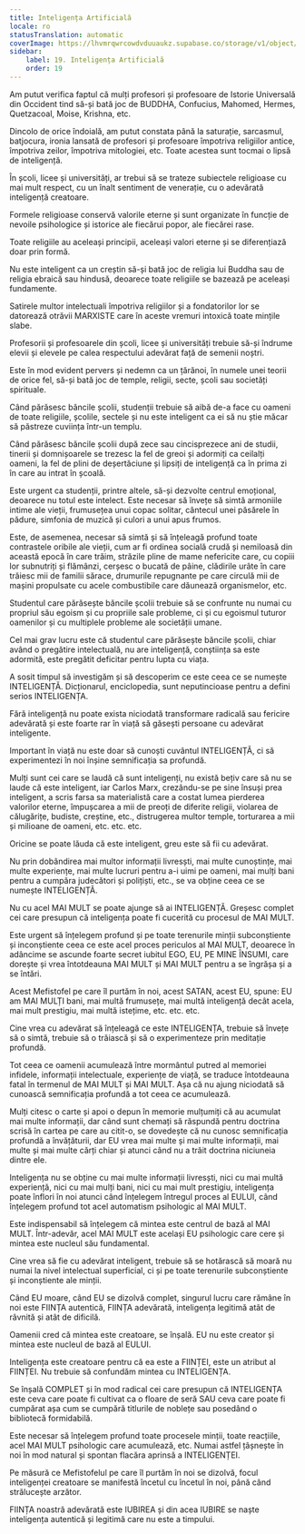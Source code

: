```yaml
---
title: Inteligența Artificială
locale: ro
statusTranslation: automatic
coverImage: https://lhvmrqwrcowdvduuaukz.supabase.co/storage/v1/object/public/strapi-uploads/small_cover-educacion-fundamental.webp-2d51a7828a2b1309555be27f7e2a61a0.webp
sidebar:
    label: 19. Inteligența Artificială
    order: 19
---
```

Am putut verifica faptul că mulți profesori și profesoare de Istorie Universală din Occident tind să-și bată joc de BUDDHA, Confucius, Mahomed, Hermes, Quetzacoal, Moise, Krishna, etc.

Dincolo de orice îndoială, am putut constata până la saturație, sarcasmul, batjocura, ironia lansată de profesori și profesoare împotriva religiilor antice, împotriva zeilor, împotriva mitologiei, etc. Toate acestea sunt tocmai o lipsă de inteligență.

În școli, licee și universități, ar trebui să se trateze subiectele religioase cu mai mult respect, cu un înalt sentiment de venerație, cu o adevărată inteligență creatoare.

Formele religioase conservă valorile eterne și sunt organizate în funcție de nevoile psihologice și istorice ale fiecărui popor, ale fiecărei rase.

Toate religiile au aceleași principii, aceleași valori eterne și se diferențiază doar prin formă.

Nu este inteligent ca un creștin să-și bată joc de religia lui Buddha sau de religia ebraică sau hindusă, deoarece toate religiile se bazează pe aceleași fundamente.

Satirele multor intelectuali împotriva religiilor și a fondatorilor lor se datorează otrăvii MARXISTE care în aceste vremuri intoxică toate mințile slabe.

Profesorii și profesoarele din școli, licee și universități trebuie să-și îndrume elevii și elevele pe calea respectului adevărat față de semenii noștri.

Este în mod evident pervers și nedemn ca un țărănoi, în numele unei teorii de orice fel, să-și bată joc de temple, religii, secte, școli sau societăți spirituale.

Când părăsesc băncile școlii, studenții trebuie să aibă de-a face cu oameni de toate religiile, școlile, sectele și nu este inteligent ca ei să nu știe măcar să păstreze cuviința într-un templu.

Când părăsesc băncile școlii după zece sau cincisprezece ani de studii, tinerii și domnișoarele se trezesc la fel de greoi și adormiți ca ceilalți oameni, la fel de plini de deșertăciune și lipsiți de inteligență ca în prima zi în care au intrat în școală.

Este urgent ca studenții, printre altele, să-și dezvolte centrul emoțional, deoarece nu totul este intelect. Este necesar să învețe să simtă armoniile intime ale vieții, frumusețea unui copac solitar, cântecul unei păsărele în pădure, simfonia de muzică și culori a unui apus frumos.

Este, de asemenea, necesar să simtă și să înțeleagă profund toate contrastele oribile ale vieții, cum ar fi ordinea socială crudă și nemiloasă din această epocă în care trăim, străzile pline de mame nefericite care, cu copiii lor subnutriți și flămânzi, cerșesc o bucată de pâine, clădirile urâte în care trăiesc mii de familii sărace, drumurile repugnante pe care circulă mii de mașini propulsate cu acele combustibile care dăunează organismelor, etc.

Studentul care părăsește băncile școlii trebuie să se confrunte nu numai cu propriul său egoism și cu propriile sale probleme, ci și cu egoismul tuturor oamenilor și cu multiplele probleme ale societății umane.

Cel mai grav lucru este că studentul care părăsește băncile școlii, chiar având o pregătire intelectuală, nu are inteligență, conștiința sa este adormită, este pregătit deficitar pentru lupta cu viața.

A sosit timpul să investigăm și să descoperim ce este ceea ce se numește INTELIGENȚĂ. Dicționarul, enciclopedia, sunt neputincioase pentru a defini serios INTELIGENȚA.

Fără inteligență nu poate exista niciodată transformare radicală sau fericire adevărată și este foarte rar în viață să găsești persoane cu adevărat inteligente.

Important în viață nu este doar să cunoști cuvântul INTELIGENȚĂ, ci să experimentezi în noi înșine semnificația sa profundă.

Mulți sunt cei care se laudă că sunt inteligenți, nu există bețiv care să nu se laude că este inteligent, iar Carlos Marx, crezându-se pe sine însuși prea inteligent, a scris farsa sa materialistă care a costat lumea pierderea valorilor eterne, împușcarea a mii de preoți de diferite religii, violarea de călugărițe, budiste, creștine, etc., distrugerea multor temple, torturarea a mii și milioane de oameni, etc. etc. etc.

Oricine se poate lăuda că este inteligent, greu este să fii cu adevărat.

Nu prin dobândirea mai multor informații livresști, mai multe cunoștințe, mai multe experiențe, mai multe lucruri pentru a-i uimi pe oameni, mai mulți bani pentru a cumpăra judecători și polițiști, etc., se va obține ceea ce se numește INTELIGENȚĂ.

Nu cu acel MAI MULT se poate ajunge să ai INTELIGENȚĂ. Greșesc complet cei care presupun că inteligența poate fi cucerită cu procesul de MAI MULT.

Este urgent să înțelegem profund și pe toate terenurile minții subconștiente și inconștiente ceea ce este acel proces periculos al MAI MULT, deoarece în adâncime se ascunde foarte secret iubitul EGO, EU, PE MINE ÎNSUMI, care dorește și vrea întotdeauna MAI MULT și MAI MULT pentru a se îngrășa și a se întări.

Acest Mefistofel pe care îl purtăm în noi, acest SATAN, acest EU, spune: EU am MAI MULȚI bani, mai multă frumusețe, mai multă inteligență decât acela, mai mult prestigiu, mai multă istețime, etc. etc. etc.

Cine vrea cu adevărat să înțeleagă ce este INTELIGENȚA, trebuie să învețe să o simtă, trebuie să o trăiască și să o experimenteze prin meditație profundă.

Tot ceea ce oamenii acumulează între mormântul putred al memoriei infidele, informații intelectuale, experiențe de viață, se traduce întotdeauna fatal în termenul de MAI MULT și MAI MULT. Așa că nu ajung niciodată să cunoască semnificația profundă a tot ceea ce acumulează.

Mulți citesc o carte și apoi o depun în memorie mulțumiți că au acumulat mai multe informații, dar când sunt chemați să răspundă pentru doctrina scrisă în cartea pe care au citit-o, se dovedește că nu cunosc semnificația profundă a învățăturii, dar EU vrea mai multe și mai multe informații, mai multe și mai multe cărți chiar și atunci când nu a trăit doctrina niciuneia dintre ele.

Inteligența nu se obține cu mai multe informații livresști, nici cu mai multă experiență, nici cu mai mulți bani, nici cu mai mult prestigiu, inteligența poate înflori în noi atunci când înțelegem întregul proces al EULUI, când înțelegem profund tot acel automatism psihologic al MAI MULT.

Este indispensabil să înțelegem că mintea este centrul de bază al MAI MULT. Într-adevăr, acel MAI MULT este același EU psihologic care cere și mintea este nucleul său fundamental.

Cine vrea să fie cu adevărat inteligent, trebuie să se hotărască să moară nu numai la nivel intelectual superficial, ci și pe toate terenurile subconștiente și inconștiente ale minții.

Când EU moare, când EU se dizolvă complet, singurul lucru care rămâne în noi este FIINȚA autentică, FIINȚA adevărată, inteligența legitimă atât de râvnită și atât de dificilă.

Oamenii cred că mintea este creatoare, se înșală. EU nu este creator și mintea este nucleul de bază al EULUI.

Inteligența este creatoare pentru că ea este a FIINȚEI, este un atribut al FIINȚEI. Nu trebuie să confundăm mintea cu INTELIGENȚA.

Se înșală COMPLET și în mod radical cei care presupun că INTELIGENȚA este ceva care poate fi cultivat ca o floare de seră SAU ceva care poate fi cumpărat așa cum se cumpără titlurile de noblețe sau posedând o bibliotecă formidabilă.

Este necesar să înțelegem profund toate procesele minții, toate reacțiile, acel MAI MULT psihologic care acumulează, etc. Numai astfel țâșnește în noi în mod natural și spontan flacăra aprinsă a INTELIGENȚEI.

Pe măsură ce Mefistofelul pe care îl purtăm în noi se dizolvă, focul inteligenței creatoare se manifestă încetul cu încetul în noi, până când strălucește arzător.

FIINȚA noastră adevărată este IUBIREA și din acea IUBIRE se naște inteligența autentică și legitimă care nu este a timpului.

